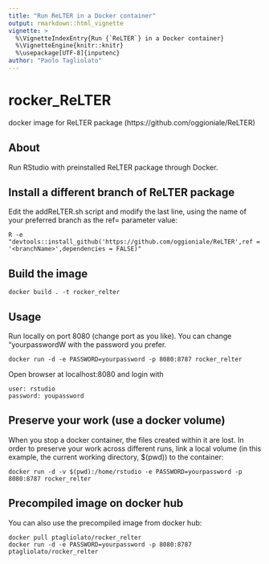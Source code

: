 ```yaml
---
title: "Run ReLTER in a Docker container"
output: rmarkdown::html_vignette
vignette: >
  %\VignetteIndexEntry{Run {`ReLTER`} in a Docker container}
  %\VignetteEngine{knitr::knitr}
  %\usepackage[UTF-8]{inputenc}
author: "Paolo Tagliolato"
---
```


# rocker_ReLTER
docker image for ReLTER package (https://github.com/oggioniale/ReLTER)

## About
Run RStudio with preinstalled ReLTER package through Docker.

## Install a different branch of ReLTER package
Edit the addReLTER.sh script and modify the last line, using the name of your preferred branch as the ref= parameter value:

    R -e "devtools::install_github('https://github.com/oggioniale/ReLTER',ref = '<branchName>',dependencies = FALSE)"
  
## Build the image

    docker build . -t rocker_relter

## Usage
Run locally on port 8080 (change port as you like).
You can change "yourpasswordW with the password you prefer.

    docker run -d -e PASSWORD=yourpassword -p 8080:8787 rocker_relter

Open browser at localhost:8080 and login with

    user: rstudio
    password: youpassword

## Preserve your work (use a docker volume)
When you stop a docker container, the files created within it are lost. In order to preserve your work across 
different runs, link a local volume (in this example, the current working directory, $(pwd)) to the container:

    docker run -d -v $(pwd):/home/rstudio -e PASSWORD=yourpassword -p 8080:8787 rocker_relter

## Precompiled image on docker hub
You can also use the precompiled image from docker hub:

    docker pull ptagliolato/rocker_relter
    docker run -d -e PASSWORD=yourpassword -p 8080:8787 ptagliolato/rocker_relter
